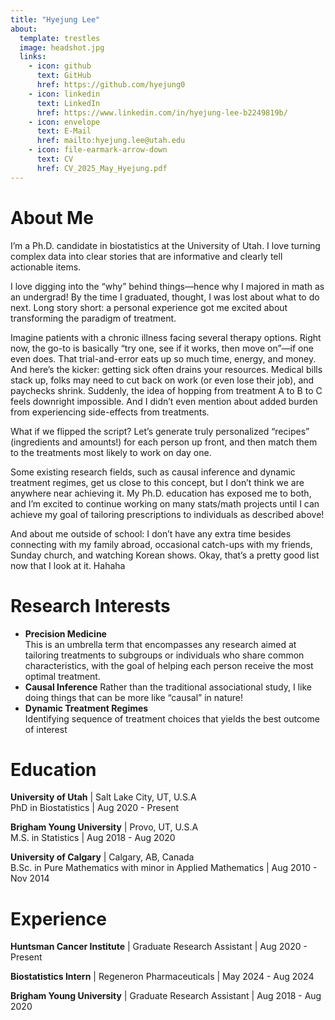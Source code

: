 ```yaml
---
title: "Hyejung Lee"
about:
  template: trestles
  image: headshot.jpg
  links:
    - icon: github
      text: GitHub
      href: https://github.com/hyejung0
    - icon: linkedin
      text: LinkedIn
      href: https://www.linkedin.com/in/hyejung-lee-b2249819b/
    - icon: envelope
      text: E-Mail
      href: mailto:hyejung.lee@utah.edu
    - icon: file-earmark-arrow-down
      text: CV
      href: CV_2025_May_Hyejung.pdf
---
```



# About Me

I’m a Ph.D. candidate in biostatistics at the University of Utah. I love turning complex data into clear stories that are informative and clearly tell actionable items.

I love digging into the "why" behind things—hence why I majored in math as an undergrad! By the time I graduated, thought, I was lost about what to do next. Long story short: a personal experience got me excited about transforming the paradigm of treatment. 

Imagine patients with a chronic illness facing several therapy options. Right now, the go-to is basically "try one, see if it works, then move on"—if one even does. That trial-and-error eats up so much time, energy, and money. And here’s the kicker: getting sick often drains your resources. Medical bills stack up, folks may need to cut back on work (or even lose their job), and paychecks shrink. Suddenly, the idea of hopping from treatment A to B to C feels downright impossible. And I didn't even mention about added burden from experiencing side-effects from treatments.

What if we flipped the script? Let’s generate truly personalized “recipes” (ingredients and amounts!) for each person up front, and then match them to the treatments most likely to work on day one.

Some existing research fields, such as causal inference and dynamic treatment regimes, get us close to this concept, but I don't think we are anywhere near achieving it. My Ph.D. education has exposed me to both, and I'm excited to continue working on many stats/math projects until I can achieve my goal of tailoring prescriptions to individuals as described above!

And about me outside of school: I don't have any extra time besides connecting with my family abroad, occasional catch-ups with my friends, Sunday church, and watching Korean shows. Okay, that's a pretty good list now that I look at it. Hahaha


# Research Interests

- **Precision Medicine**  
  This is an umbrella term that encompasses any research aimed at tailoring treatments to subgroups or individuals who share common characteristics, with the goal of helping each person receive the most optimal treatment.
- **Causal Inference**
  Rather than the traditional associational study, I like doing things that can be more like "causal" in nature! 
- **Dynamic Treatment Regimes**  
  Identifying sequence of treatment choices that yields the best outcome of interest
  
  
  
  
# Education

**University of Utah** | Salt Lake City, UT, U.S.A                                         
PhD in Biostatistics | Aug 2020 - Present


**Brigham Young University** | Provo, UT, U.S.A                                               
M.S. in Statistics | Aug 2018 - Aug 2020


**University of Calgary** | Calgary, AB, Canada                                      
B.Sc. in Pure Mathematics with minor in Applied Mathematics | Aug 2010 - Nov 2014



# Experience



**Huntsman Cancer Institute** | Graduate Research Assistant | Aug 2020 - Present

**Biostatistics Intern** | Regeneron Pharmaceuticals | May 2024 - Aug 2024

**Brigham Young University** | Graduate Research Assistant | Aug 2018 - Aug 2020



